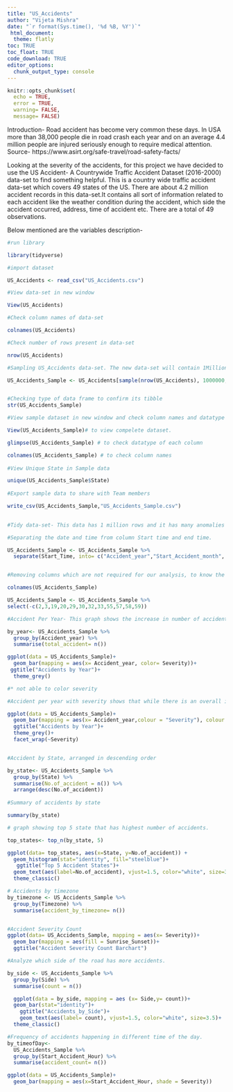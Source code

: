 ```yaml
---
title: "US_Accidents"
author: "Vijeta Mishra"
date: "`r format(Sys.time(), '%d %B, %Y')`" 
 html_document:
  theme: flatly
toc: TRUE
toc_float: TRUE
code_download: TRUE
editor_options: 
  chunk_output_type: console
---
```

  
```r
knitr::opts_chunk$set(
  echo = TRUE,
  error = TRUE,
  warning= FALSE,
  message= FALSE)
```
Introduction- 
Road accident has become very common these days. In USA more than 38,000 people die in road crash each year and on an average 4.4 million people are injured seriously enough to require medical attention. Source- https://www.asirt.org/safe-travel/road-safety-facts/ 

Looking at the severity of the accidents, for this project we have decided to use the US Accident- A Countrywide Traffic Accident Dataset (2016-2000) data-set to find something helpful.
This is a country wide traffic accident data-set which covers 49 states of the US. There are about 4.2 million accident records in this data-set.It contains all sort of information related to each accident like the weather condition during the accident, which side the accident occurred, address, time of accident etc. There are a total of 49 observations.

Below mentioned are the variables description-


```r

#run library

library(tidyverse)

#import dataset

US_Accidents <- read_csv("US_Accidents.csv")

#View data-set in new window

View(US_Accidents)

#Check column names of data-set

colnames(US_Accidents)

#Check number of rows present in data-set

nrow(US_Accidents)

#Sampling US_Accidents data-set. The new data-set will contain 1Million Row

US_Accidents_Sample <- US_Accidents[sample(nrow(US_Accidents), 1000000, replace = FALSE, prob = NULL),]


#Checking type of data frame to confirm its tibble
str(US_Accidents_Sample)

#View sample dataset in new window and check column names and datatype

View(US_Accidents_Sample)# to view compelete dataset.

glimpse(US_Accidents_Sample) # to check datatype of each column

colnames(US_Accidents_Sample) # to check column names
 
#View Unique State in Sample data

unique(US_Accidents_Sample$State)
 
#Export sample data to share with Team members

write_csv(US_Accidents_Sample,"US_Accidents_Sample.csv")
 

#Tidy data-set- This data has 1 million rows and it has many anomalies like the date and time format is not correct, there are many null values in the data-set etc. To address all these tidying data is an important step to be followed. Below mentioned are codes to tidy our data set.

#Separating the date and time from column Start time and end time.

US_Accidents_Sample <- US_Accidents_Sample %>% 
  separate(Start_Time, into= c("Accident_year","Start_Accident_month", "Start_Accident_date", "Start_Accident_Hour","Start_Accident_min","Start_Accident_sec")) %>% separate(End_Time, into= c("End_Accident_year","End_Accident_month", "End_Accident_date", "End_Accident_Hour","End_Accident_min","End_Accident_sec"))


#Removing columns which are not required for our analysis, to know the column names or number, we first check the column name and then use subset and select function to remove the unwanted columns. We also have the new dataset with the same name to avoid confusion

colnames(US_Accidents_Sample)

US_Accidents_Sample <- US_Accidents_Sample %>% 
select(-c(2,3,19,20,29,30,32,33,55,57,58,59))

#Accident Per Year- This graph shows the increase in number of accidents with increase in year.

by_year<- US_Accidents_Sample %>% 
  group_by(Accident_year) %>% 
  summarise(total_accident= n())

ggplot(data = US_Accidents_Sample)+
  geom_bar(mapping = aes(x= Accident_year, color= Severity))+
 ggtitle("Accidents by Year")+
  theme_grey()

#* not able to color severity

#Accident per year with severity shows that while there is an overall increase in number of accidents every passing year and 2020 has the highest number of accidents. However, severity 3 has decreased in year 2020

ggplot(data = US_Accidents_Sample)+
  geom_bar(mapping = aes(x= Accident_year,colour = "Severity"), colour = "blue", fill = "blue")+
  ggtitle("Accidents by Year")+
  theme_grey()+
  facet_wrap(~Severity)


#Accident by State, arranged in descending order

by_state<- US_Accidents_Sample %>% 
  group_by(State) %>% 
  summarise(No.of_accident = n()) %>% 
  arrange(desc(No.of_accident))
 
#Summary of accidents by state 

summary(by_state)

# graph showing top 5 state that has highest number of accidents.

top_states<- top_n(by_state, 5)

ggplot(data= top_states, aes(x=State, y=No.of_accident)) +
  geom_histogram(stat="identity", fill="steelblue")+
   ggtitle("Top 5 Accident States")+
  geom_text(aes(label=No.of_accident), vjust=1.5, color="white", size=3.5)+
  theme_classic()

# Accidents by timezone
by_timezone <- US_Accidents_Sample %>% 
  group_by(Timezone) %>% 
  summarise(accident_by_timezone= n())


#Accident Severity Count
ggplot(data= US_Accidents_Sample, mapping = aes(x= Severity))+
  geom_bar(mapping = aes(fill = Sunrise_Sunset))+
  ggtitle("Accident Severity Count Barchart")

#Analyze which side of the road has more accidents.

by_side <- US_Accidents_Sample %>% 
  group_by(Side) %>% 
  summarise(count = n())

  ggplot(data = by_side, mapping = aes (x= Side,y= count))+
  geom_bar(stat="identity")+
    ggtitle("Accidents_by_Side")+
    geom_text(aes(label= count), vjust=1.5, color="white", size=3.5)+
  theme_classic()

#Frequency of accidents happening in different time of the day.
by_timeofDay<-
  US_Accidents_Sample %>% 
  group_by(Start_Accident_Hour) %>% 
  summarise(accident_count= n())

ggplot(data = US_Accidents_Sample)+
  geom_bar(mapping = aes(x=Start_Accident_Hour, shade = Severity))

```


